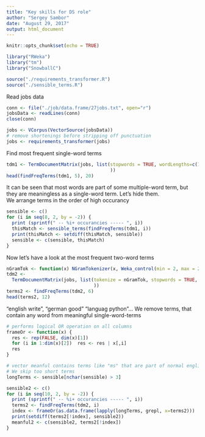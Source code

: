```yaml
---
title: "Key skills for DS role"
author: "Sergey Sambor"
date: "August 29, 2017"
output: html_document
---
```


```r
knitr::opts_chunk$set(echo = TRUE)
```

```r
library("RWeka")
library("tm")
library("SnowballC")

source("./requirements_transformer.R")
source("./sensible_terms.R")
```
Read jobs data
```r
conn <- file("./job/data.frame/27jobs.txt", open="r")
jobsData <- readLines(conn)
close(conn)

jobs <- VCorpus(VectorSource(jobsData))
# remove shortenings before stripping off punctuation
jobs <- requirements_transformer(jobs)
```
Find most frequent single-word terms
```r
tdm1 <- TermDocumentMatrix(jobs, list(stopwords = TRUE, wordLengths=c(1,Inf)
                                      ))
head(findFreqTerms(tdm1, 5), 20)
```
It can be seen that most words are part of some multiple-word term, but they are meaningless as a single-word term.
Let's hide them.  
We arrange terms in the order of high occurancy
```r
sensible <- c()
for (i in seq(8, 2, by = -2)) {
  print (sprintf(" -- %i+ occurancies ----- ", i))
  thisMatch <- sensible_terms(findFreqTerms(tdm1, i))
  print(thisMatch <- setdiff(thisMatch, sensible))
  sensible <- c(sensible, thisMatch)
}
```
Now let's have a look at the most frequent two-word terms
```r
nGramTok <- function(x) NGramTokenizer(x, Weka_control(min = 2, max = 2))
tdm2 <- 
  TermDocumentMatrix(jobs, list(tokenize = nGramTok, stopwords = TRUE, wordLengths=c(1,Inf)
                                ))
terms2 <- findFreqTerms(tdm2, 6)
head(terms2, 12)
```
"english write", "german good" "languag python"... We remove terms, that contain any word from meaningful single-word-terms
```r
# performs logical OR operation on all columns
frameOr <- function(x) {
  res <- rep(FALSE, dim(x)[1])
  for (i in 1:dim(x)[2])  res <- res | x[,i]
  res
}

# vector meanful contains terms like "ms" that are part of normal english words.
# We skip too short terms
longTerms <- sensible[nchar(sensible) > 3]

sensible2 <- c()
for (i in seq(10, 2, by = -2)) {
  print (sprintf(" -- %i+ occurancies ----- ", i))
  terms2 <- findFreqTerms(tdm2, i)
  index <- frameOr(as.data.frame(lapply(longTerms, grepl, x=terms2)))
  print(setdiff(terms2[!index], sensible2))
  meanful2 <- c(sensible2, terms2[!index])
}
```